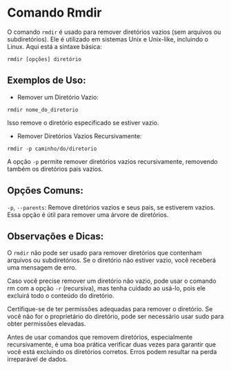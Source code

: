 # Comando Rmdir

O comando `rmdir` é usado para remover diretórios vazios (sem arquivos ou subdiretórios). Ele é utilizado em sistemas Unix e Unix-like, incluindo o Linux. Aqui está a sintaxe básica:

`rmdir [opções] diretório`

## Exemplos de Uso:

- Remover um Diretório Vazio:

`rmdir nome_do_diretorio`

Isso remove o diretório especificado se estiver vazio.

- Remover Diretórios Vazios Recursivamente:

`rmdir -p caminho/do/diretorio`

A opção `-p` permite remover diretórios vazios recursivamente, removendo também os diretórios pais vazios.

## Opções Comuns:

`-p`, `--parents`: Remove diretórios vazios e seus pais, se estiverem vazios. Essa opção é útil para remover uma árvore de diretórios.

## Observações e Dicas:

O `rmdir` não pode ser usado para remover diretórios que contenham arquivos ou subdiretórios. Se o diretório não estiver vazio, você receberá uma mensagem de erro.

Caso você precise remover um diretório não vazio, pode usar o comando rm com a opção `-r` (recursiva), mas tenha cuidado ao usá-lo, pois ele excluirá todo o conteúdo do diretório.

Certifique-se de ter permissões adequadas para remover o diretório. Se você não for o proprietário do diretório, pode ser necessário usar sudo para obter permissões elevadas.

Antes de usar comandos que removem diretórios, especialmente recursivamente, é uma boa prática verificar duas vezes para garantir que você está excluindo os diretórios corretos. Erros podem resultar na perda irreparável de dados.